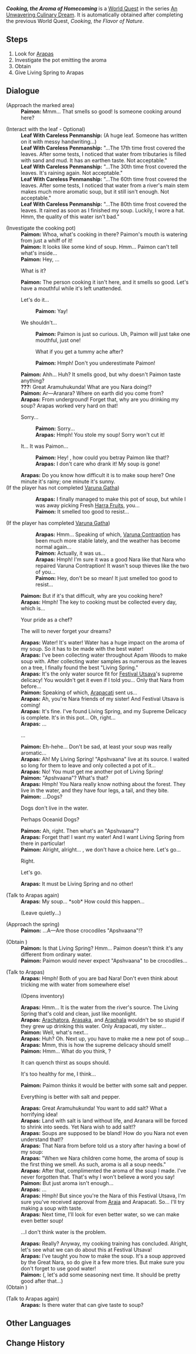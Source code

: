 {{Quest Infobox
|id            = 73021
|image         = World Quest Cooking the Aroma of Homecoming.png
|type          = World
|chapter       = An Unwavering Culinary Dream
|part          = 2.2
|characters    = Arapas; Paimon; Traveler
|startLocation = [[Apam Woods]], [[Sumeru]]
|region        = Sumeru
|area          = Ashavan Realm
|subarea       = Apam Woods
|prev          = Cooking, the Flavor of Nature
|next          = A Delicacy for Nara
|concurrent    = Cooking, a Pleasant Memory
|concurrent2   = Cooking, the Beauty of Sharing
|rewards       = Adventure EXP*200;Primogem*30;Mora*20,000;Hero's Wit*2;Recipe: Masala Cheese Balls*1
}}

'''''Cooking, the Aroma of Homecoming''''' is a [[World Quest]] in the series [[An Unwavering Culinary Dream]]. It is automatically obtained after completing the previous World Quest, ''Cooking, the Flavor of Nature''.

==Steps==
# Look for [[Arapas]]
# Investigate the pot emitting the aroma
# Obtain {{Item|Living Spring|text="Living Spring"}}
# Give Living Spring to Arapas

==Dialogue==
{{Quest Description|According to Arachatora, his brother Arapas is doing "cooking training" close to Apam Woods. Look for a pillar of smoke near Apam Woods!}}
{{Dialogue Start}}
;(Approach the marked area)
:'''Paimon:''' Mmm... That smells so good! Is someone cooking around here?

;(Interact with the leaf - Optional)
:'''Leaf With Careless Penmanship:''' (A huge leaf. Someone has written on it with messy handwriting...)
:'''Leaf With Careless Penmanship:''' "...The 17th time frost covered the leaves. After some tests, I noticed that water from tributaries is filled with sand and mud. It has an earthen taste. Not acceptable."
:'''Leaf With Careless Penmanship:''' "...The 30th time frost covered the leaves. It's raining again. Not acceptable."
:'''Leaf With Careless Penmanship:''' "...The 60th time frost covered the leaves. After some tests, I noticed that water from a river's main stem makes much more aromatic soup, but it still isn't enough. Not acceptable."
:'''Leaf With Careless Penmanship:''' "...The 80th time frost covered the leaves. It rained as soon as I finished my soup. Luckily, I wore a hat. Hmm, the quality of this water isn't bad."

;(Investigate the cooking pot)
:'''Paimon:''' Whoa, what's cooking in there? Paimon's mouth is watering from just a whiff of it!
:'''Paimon:''' It looks like some kind of soup. Hmm... Paimon can't tell what's inside...
:'''Paimon:''' Hey, {{Traveler}}...
:{{DIcon}} What is it?
:'''Paimon:''' The person cooking it isn't here, and it smells so good. Let's have a mouthful while it's left unattended.
:{{DIcon}} Let's do it...
::'''Paimon:''' Yay!
:{{DIcon}} We shouldn't...
::'''Paimon:''' Paimon is just so curious. Uh, Paimon will just take one mouthful, just one!
::{{DIcon}} What if you get a tummy ache after?
::'''Paimon:''' Hmph! Don't you underestimate Paimon!
:{{Black Screen|The pot is smaller than it looks.<br>The soup within it is all gone just like that.}}
:'''Paimon:''' Ahh... Huh? It smells good, but why doesn't Paimon taste anything?
:'''???:''' Great Aramuhukunda! What are you Nara doing!?
:'''Paimon:''' Ar&mdash;Aranara? Where on earth did you come from?
:'''Arapas:''' From underground! Forget that, why are you drinking my soup? Arapas worked very hard on that!
:{{DIcon}} Sorry...
::'''Paimon:''' Sorry...
::'''Arapas:''' Hmph! You stole my soup! Sorry won't cut it!
:{{DIcon}} It... It was Paimon...
::'''Paimon:''' Hey! {{Traveler}}, how could you betray Paimon like that!?
::'''Arapas:''' I don't care who drank it! My soup is gone!
:'''Arapas:''' Do you know how difficult it is to make soup here? One minute it's rainy; one minute it's sunny.
;(If the player has not completed [[Varuna Gatha]])
::'''Arapas:''' I finally managed to make this pot of soup, but while I was away picking Fresh [[Harra Fruit]]s, you...
::'''Paimon:''' It smelled too good to resist...
;(If the player has completed [[Varuna Gatha]])
::'''Arapas:''' Hmm... Speaking of which, [[Varuna Contraption]] has been much more stable lately, and the weather has become normal again...
::'''Paimon:''' Actually, it was us...
::'''Arapas:''' Hmph! I'm sure it was a good Nara like that Nara who repaired Varuna Contraption! It wasn't soup thieves like the two of you...
::'''Paimon:''' Hey, don't be so mean! It just smelled too good to resist...
:'''Paimon:''' But if it's that difficult, why are you cooking here?
:'''Arapas:''' Hmph! The key to cooking must be collected every day, which is...
:{{DIcon}} Your pride as a chef?
:{{DIcon}} The will to never forget your dreams?
:'''Arapas:''' Water! It's water! Water has a huge impact on the aroma of my soup. So it has to be made with the best water!
:'''Arapas:''' I've been collecting water throughout Apam Woods to make soup with. After collecting water samples as numerous as the leaves on a tree, I finally found the best "Living Spring."
:'''Arapas:''' It's the only water source fit for [[Festival Utsava]]'s supreme delicacy! You wouldn't get it even if I told you... Only that Nara from before...
:'''Paimon:''' Speaking of which, [[Arapacati]] sent us...
:{{Black Screen|You bring Arapas up to speed on the events so far...}}
:'''Arapas:''' Ah, you're Nara friends of my sister! And Festival Utsava is coming!
:'''Arapas:''' It's fine. I've found Living Spring, and my Supreme Delicacy is complete. It's in this pot... Oh, right...
:'''Arapas:''' ...
:{{DIcon}} ...
:'''Paimon:''' Eh-hehe... Don't be sad, at least your soup was really aromatic...
:'''Arapas:''' Ah! My Living Spring! "Apshvaana" live at its source. I waited so long for them to leave and only collected a pot of it...
:'''Arapas:''' No! You must get me another pot of Living Spring!
:'''Paimon:''' "Apshvaana"? What's that?
:'''Arapas:''' Hmph! You Nara really know nothing about the forest. They live in the water, and they have four legs, a tail, and they bite.
:'''Paimon:''' ...Dogs?
:{{DIcon}} Dogs don't live in the water.
:{{DIcon}} Perhaps Oceanid Dogs?
:'''Paimon:''' Ah, right. Then what's an "Apshvaana"?
:'''Arapas:''' Forget that! I want my water! And I want Living Spring from there in particular!
:'''Paimon:''' Alright, alright... {{Traveler}}, we don't have a choice here. Let's go...
:{{DIcon}} Right.
:{{DIcon}} Let's go.
:'''Arapas:''' It must be Living Spring and no other!

;(Talk to Arapas again)
:'''Arapas:''' My soup... *sob* How could this happen...
:{{DIcon}} (Leave quietly...)
{{Dialogue End}}
{{Quest Description|update|Help Arapas get the "Living Spring" to complete the "Supreme Delicacy."}}
{{Dialogue Start}}
;(Approach the spring)
:'''Paimon:''' ...A&mdash;Are those crocodiles "Apshvaana"!?

;(Obtain {{Item|Living Spring}})
:'''Paimon:''' Is that Living Spring? Hmm... Paimon doesn't think it's any different from ordinary water.
:'''Paimon:''' Paimon would never expect "Apshvaana" to be crocodiles...

;(Talk to Arapas)
:'''Arapas:''' Hmph! Both of you are bad Nara! Don't even think about tricking me with water from somewhere else!
:;(Opens inventory)
:'''Arapas:''' Hmm... It is the water from the river's source. The Living Spring that's cold and clean, just like moonlight.
:'''Arapas:''' [[Arachatora]], [[Arasaka]], and [[Araphala]] wouldn't be so stupid if they grew up drinking this water. Only Arapacati, my sister...
:'''Paimon:''' Well, what's next...
:'''Arapas:''' Huh? Oh. Next up, you have to make me a new pot of soup...
:{{Black Screen|Receiving guidance from Arapas, you add some fruits and vegetables into the water and start cooking.<br>A rather nice aroma slowly emerges from the pot.}}
:{{Black Screen|Once you're done, you taste the fresh soup together.<br>It sort of lives up to your expectations. It does carry the aroma of the ingredients...<br>But a soup without any condiments is just too plain.<br>It has no flavor at all.}}
:'''Arapas:''' Mmm, this is how the supreme delicacy should smell!
:'''Paimon:''' Hmm... What do you think, {{Traveler}}?
:{{DIcon}} It can quench thirst as soups should.
:{{DIcon}} It's too healthy for me, I think...
:'''Paimon:''' Paimon thinks it would be better with some salt and pepper.
:{{DIcon}} Everything is better with salt and pepper.
:'''Arapas:''' Great Aramuhukunda! You want to add salt? What a horrifying idea!
:'''Arapas:''' Land with salt is land without life, and Aranara will be forced to shrink into seeds. Yet Nara wish to add salt!?
:'''Arapas:''' Soups are supposed to be bland! How do you Nara not even understand that!?
:'''Arapas:''' That Nara from before told us a story after having a bowl of my soup:
:'''Arapas:''' "When we Nara children come home, the aroma of soup is the first thing we smell. As such, aroma is all a soup needs."
:'''Arapas:''' After that, {{MC|m=she|f=he}} complimented the aroma of the soup I made. I've never forgotten that. That's why I won't believe a word you say!
:'''Paimon:''' But just aroma isn't enough...
:'''Arapas:''' ...
:'''Arapas:''' Hmph! But since you're the Nara of this Festival Utsava, I'm sure you've received approval from [[Araja]] and Arapacati. So... I'll try making a soup with taste.
:'''Arapas:''' Next time, I'll look for even better water, so we can make even better soup!
:{{DIcon}} ...I don't think water is the problem.
:'''Arapas:''' Really? Anyway, my cooking training has concluded. Alright, let's see what we can do about this at Festival Utsava!
:'''Arapas:''' I've taught you how to make the soup. It's a soup approved by the Great Nara, so do give it a few more tries. But make sure you don't forget to use good water!
:'''Paimon:''' ({{Traveler}}, let's add some seasoning next time. It should be pretty good after that...)
;(Obtain {{Item|Recipe: Masala Cheese Balls}})

;(Talk to Arapas again)
:'''Arapas:''' Is there water that can give taste to soup?
{{Dialogue End}}

==Other Languages==
{{Other Languages
|en      = Cooking, the Aroma of Homecoming
|zhs     = 料理是思归的香气
|zhs_rm  = Liàolǐ Shì Sīguī de Xiāngqì
|zht     = 料理是思歸的香氣
|zht_rm  = Liàolǐ Shì Sīguī de Xiāngqì
|zh_tl   = Cooking is the Aroma of Missing Home
|ja      = 料理は思い出の香り
|ja_rm   = Ryouri wa Omoide no Kaori
|ja_tl   = Cooking is a Memory of Aroma
|ko      = 요리는 그리움<->의 향기
|ko_tl   = Cooking is a Fragrance of Longing
|es      = El sabor del hogar
|es_tl   = The Taste of Home
|fr      = L'arôme de la maison
|fr_tl   = The Aroma of Home
|ru      = Еда - это аромат родины
|ru_tl   = Food is an Aroma of Homeland
|th      = อาหารคือกลิ่นหอมของความคิดถึงบ้าน
|th_rm   = 
|th_tl   = 
|vi      = Món Ăn Là Hương Thơm Của Nỗi Nhớ Quê Nhà
|vi_tl   = 
|de      = Das Kochen ist das Aroma des Heimwehs
|de_tl   = Cooking is the Aroma of Homesickness
|id      = Memasak, Aroma Pulang ke Kampung Halaman
|id_tl   = Cooking, The Aroma of Returning to Hometown
|pt      = O prato tem o aroma da saudade
|pt_tl   = 
|tr      = Yemek Pişirmek, Eve Dönüş Kokusu
|tr_tl   = 
|it      = La cucina, l'aroma del ritrovo
|it_tl   = 
}}

==Change History==
{{Change History|3.0}}